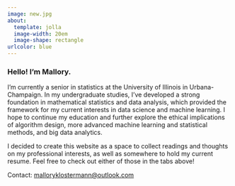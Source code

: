 ```yaml
---
image: new.jpg
about:
  template: jolla
  image-width: 20em
  image-shape: rectangle
urlcolor: blue
---
```


### Hello! I'm Mallory.

I'm currently a senior in statistics at the University of Illinois in Urbana-Champaign. In my undergraduate studies, I've developed a strong foundation in mathematical statistics and data analysis, which provided the framework for my current interests in data science and machine learning. I hope to continue my education and further explore the ethical implications of algorithm design, more advanced machine learning and statistical methods, and big data analytics. 

I decided to create this website as a space to collect readings and thoughts on my professional interests, as well as somewhere to hold my current resume. Feel free to check out either of those in the tabs above!

Contact: [malloryklostermann\@outlook.com](mailto:malloryklostermann@outlook.com)
